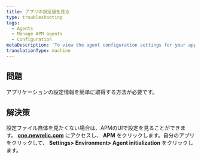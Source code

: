 ```yaml
---
title: アプリの設定値を見る
type: troubleshooting
tags:
  - Agents
  - Manage APM agents
  - Configuration
metaDescription: 'To view the agent configuration settings for your app without having to open the config file itself, use APM''s agent initialization page.'
translationType: machine
---
```


## 問題

アプリケーションの設定情報を簡単に取得する方法が必要です。

## 解決策

設定ファイル自体を見たくない場合は、APMのUIで設定を見ることができます。 **[one.newrelic.com](https://one.newrelic.com)** にアクセスし、 **APM** をクリックします。自分のアプリをクリックして、 **Settings> Environment> Agent initialization** をクリックします。